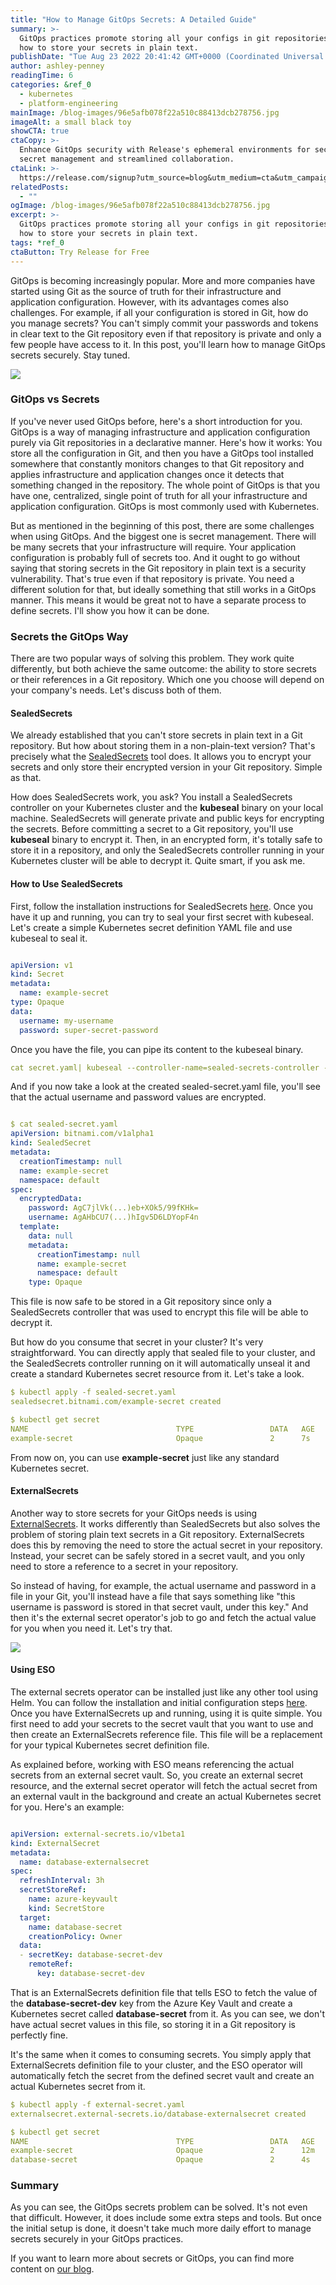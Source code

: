 ```yaml
---
title: "How to Manage GitOps Secrets: A Detailed Guide"
summary: >-
  GitOps practices promote storing all your configs in git repositories. Learn
  how to store your secrets in plain text.
publishDate: "Tue Aug 23 2022 20:41:42 GMT+0000 (Coordinated Universal Time)"
author: ashley-penney
readingTime: 6
categories: &ref_0
  - kubernetes
  - platform-engineering
mainImage: /blog-images/96e5afb078f22a510c88413dcb278756.jpg
imageAlt: a small black toy
showCTA: true
ctaCopy: >-
  Enhance GitOps security with Release's ephemeral environments for secure
  secret management and streamlined collaboration.
ctaLink: >-
  https://release.com/signup?utm_source=blog&utm_medium=cta&utm_campaign=blog-cta&utm_content=how-to-manage-gitops-secrets-a-detailed-guide
relatedPosts:
  - ""
ogImage: /blog-images/96e5afb078f22a510c88413dcb278756.jpg
excerpt: >-
  GitOps practices promote storing all your configs in git repositories. Learn
  how to store your secrets in plain text.
tags: *ref_0
ctaButton: Try Release for Free
---
```


GitOps is becoming increasingly popular. More and more companies have started using Git as the source of truth for their infrastructure and application configuration. However, with its advantages comes also challenges. For example, if all your configuration is stored in Git, how do you manage secrets? You can't simply commit your passwords and tokens in clear text to the Git repository even if that repository is private and only a few people have access to it. In this post, you'll learn how to manage GitOps secrets securely. Stay tuned.

![](/blog-images/f808540d87cebe56d7ee1d06ba115259.png)

### GitOps vs Secrets

If you've never used GitOps before, here's a short introduction for you. GitOps is a way of managing infrastructure and application configuration purely via Git repositories in a declarative manner. Here's how it works: You store all the configuration in Git, and then you have a GitOps tool installed somewhere that constantly monitors changes to that Git repository and applies infrastructure and application changes once it detects that something changed in the repository. The whole point of GitOps is that you have one, centralized, single point of truth for all your infrastructure and application configuration. GitOps is most commonly used with Kubernetes.

But as mentioned in the beginning of this post, there are some challenges when using GitOps. And the biggest one is secret management. There will be many secrets that your infrastructure will require. Your application configuration is probably full of secrets too. And it ought to go without saying that storing secrets in the Git repository in plain text is a security vulnerability. That's true even if that repository is private. You need a different solution for that, but ideally something that still works in a GitOps manner. This means it would be great not to have a separate process to define secrets. I'll show you how it can be done.

### Secrets the GitOps Way

There are two popular ways of solving this problem. They work quite differently, but both achieve the same outcome: the ability to store secrets or their references in a Git repository. Which one you choose will depend on your company's needs. Let's discuss both of them.

#### SealedSecrets

We already established that you can't store secrets in plain text in a Git repository. But how about storing them in a non-plain-text version? That's precisely what the [SealedSecrets](https://github.com/bitnami-labs/sealed-secrets) tool does. It allows you to encrypt your secrets and only store their encrypted version in your Git repository. Simple as that.

How does SealedSecrets work, you ask? You install a SealedSecrets controller on your Kubernetes cluster and the **kubeseal** binary on your local machine. SealedSecrets will generate private and public keys for encrypting the secrets. Before committing a secret to a Git repository, you'll use **kubeseal** binary to encrypt it. Then, in an encrypted form, it's totally safe to store it in a repository, and only the SealedSecrets controller running in your Kubernetes cluster will be able to decrypt it. Quite smart, if you ask me.

#### How to Use SealedSecrets

First, follow the installation instructions for SealedSecrets [here](https://github.com/bitnami-labs/sealed-secrets#installation). Once you have it up and running, you can try to seal your first secret with kubeseal. Let's create a simple Kubernetes secret definition YAML file and use kubeseal to seal it.

```yaml

apiVersion: v1
kind: Secret
metadata:  
  name: example-secret
type: Opaque
data:
  username: my-username
  password: super-secret-password

```

Once you have the file, you can pipe its content to the kubeseal binary.

```yaml
cat secret.yaml| kubeseal --controller-name=sealed-secrets-controller --format yaml > sealed-secret.yaml
```

And if you now take a look at the created sealed-secret.yaml file, you'll see that the actual username and password values are encrypted.

```yaml

$ cat sealed-secret.yaml
apiVersion: bitnami.com/v1alpha1
kind: SealedSecret
metadata:
  creationTimestamp: null
  name: example-secret
  namespace: default
spec:
  encryptedData:
    password: AgC7jlVk(...)eb+XOk5/99fKHk=
    username: AgAHbCU7(...)hIgv5D6LDYopF4n
  template:
    data: null
    metadata:
      creationTimestamp: null
      name: example-secret
      namespace: default
    type: Opaque

```

This file is now safe to be stored in a Git repository since only a SealedSecrets controller that was used to encrypt this file will be able to decrypt it.

But how do you consume that secret in your cluster? It's very straightforward. You can directly apply that sealed file to your cluster, and the SealedSecrets controller running on it will automatically unseal it and create a standard Kubernetes secret resource from it. Let's take a look.

```yaml
$ kubectl apply -f sealed-secret.yaml
sealedsecret.bitnami.com/example-secret created

$ kubectl get secret
NAME                                 TYPE                 DATA   AGE
example-secret                       Opaque               2      7s
```

From now on, you can use **example-secret** just like any standard Kubernetes secret.

#### ExternalSecrets

Another way to store secrets for your GitOps needs is using [ExternalSecrets](https://external-secrets.io/). It works differently than SealedSecrets but also solves the problem of storing plain text secrets in a Git repository. ExternalSecrets does this by removing the need to store the actual secret in your repository. Instead, your secret can be safely stored in a secret vault, and you only need to store a reference to a secret in your repository.

So instead of having, for example, the actual username and password in a file in your Git, you'll instead have a file that says something like "this username is password is stored in that secret vault, under this key." And then it's the external secret operator's job to go and fetch the actual value for you when you need it. Let's try that.

![](/blog-images/51c0cf27ba7ead6a04410e970bd6ce75.png)

#### Using ESO

The external secrets operator can be installed just like any other tool using Helm. You can follow the installation and initial configuration steps [here](https://external-secrets.io/v0.5.8/guides-getting-started/). Once you have ExternalSecrets up and running, using it is quite simple. You first need to add your secrets to the secret vault that you want to use and then create an ExternalSecrets reference file. This file will be a replacement for your typical Kubernetes secret definition file.

As explained before, working with ESO means referencing the actual secrets from an external secret vault. So, you create an external secret resource, and the external secret operator will fetch the actual secret from an external vault in the background and create an actual Kubernetes secret for you. Here's an example:

```yaml

apiVersion: external-secrets.io/v1beta1
kind: ExternalSecret
metadata:
  name: database-externalsecret
spec:
  refreshInterval: 3h
  secretStoreRef:
    name: azure-keyvault
    kind: SecretStore
  target:
    name: database-secret
    creationPolicy: Owner
  data:
  - secretKey: database-secret-dev
    remoteRef:
      key: database-secret-dev

```

That is an ExternalSecrets definition file that tells ESO to fetch the value of the **database-secret-dev** key from the Azure Key Vault and create a Kubernetes secret called **database-secret** from it. As you can see, we don't have actual secret values in this file, so storing it in a Git repository is perfectly fine.

It's the same when it comes to consuming secrets. You simply apply that ExternalSecrets definition file to your cluster, and the ESO operator will automatically fetch the secret from the defined secret vault and create an actual Kubernetes secret from it.

```yaml
$ kubectl apply -f external-secret.yaml
externalsecret.external-secrets.io/database-externalsecret created

$ kubectl get secret
NAME                                 TYPE                 DATA   AGE
example-secret                       Opaque               2      12m
database-secret                      Opaque               2      4s
```

### Summary

As you can see, the GitOps secrets problem can be solved. It's not even that difficult. However, it does include some extra steps and tools. But once the initial setup is done, it doesn't take much more daily effort to manage secrets securely in your GitOps practices.

If you want to learn more about secrets or GitOps, you can find more content on [our blog](https://release.com/blog).
